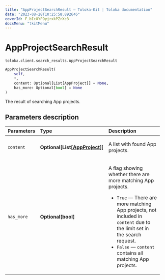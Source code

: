 ```yaml
---
title: "AppProjectSearchResult — Toloka-Kit | Toloka documentation"
date: "2023-08-28T10:25:58.892646"
coverId: F_bIcOYF9yjrxkPZrXc3
docsMenu: "tkitMenu"
---
```


# AppProjectSearchResult

`toloka.client.search_results.AppProjectSearchResult`

```python
AppProjectSearchResult(
    self,
    *,
    content: Optional[List[AppProject]] = None,
    has_more: Optional[bool] = None
)
```

The result of searching App projects.

## Parameters description

| Parameters | Type | Description |
| :----------| :----| :-----------|
`content`|**Optional\[List\[[AppProject](/docs/toloka-kit/reference/toloka.client.app.AppProject)\]\]**|<p>A list with found App projects.</p>
`has_more`|**Optional\[bool\]**|<p>A flag showing whether there are more matching App projects.</p> <ul> <li>`True` — There are more matching App projects, not included in `content` due to the limit set in the search request.</li> <li>`False` — `content` contains all matching App projects.</li> </ul>